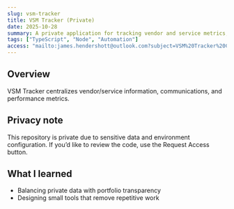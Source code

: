 ```yaml
---
slug: vsm-tracker
title: VSM Tracker (Private)
date: 2025-10-28
summary: A private application for tracking vendor and service metrics; code is private, but access can be requested.
tags: ["TypeScript", "Node", "Automation"]
access: "mailto:james.hendershott@outlook.com?subject=VSM%20Tracker%20Code%20Access%20Request"
---
```


## Overview
VSM Tracker centralizes vendor/service information, communications, and performance metrics.

## Privacy note
This repository is private due to sensitive data and environment configuration. If you’d like to review the code, use the Request Access button.

## What I learned
- Balancing private data with portfolio transparency
- Designing small tools that remove repetitive work

